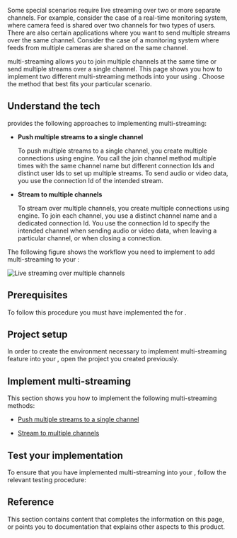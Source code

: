 

Some special scenarios require live streaming over two or more separate channels. For example, consider the case of a real-time monitoring system, where camera feed is shared over two channels for two types of users. There are also certain applications where you want to send multiple streams over the same channel. Consider the case of a monitoring system where feeds from multiple cameras are shared on the same channel.

<Vg k="COMPANY" /> <Vpd k="SDK" /> multi-streaming allows you to join multiple channels at the same time or send multiple streams over a single channel. This page shows you how to implement two different multi-streaming methods into your <Vpl k="CLIENT" /> using <Vpd k="SDK" />. Choose the method that best fits your particular scenario.

## Understand the tech

<Vg k="COMPANY" />  <Vpd k="SDK" /> provides the following approaches to implementing multi-streaming:


* **Push multiple streams to a single channel**

    To push multiple streams to a single channel, you create multiple connections using <Vg k="COMPANY" /> engine. You call the join channel method multiple times with the same channel name but different connection Ids and distinct user Ids to set up multiple streams. To send audio or video data, you use the connection Id of the intended stream.

* **Stream to multiple channels**

    To stream over multiple channels, you create multiple connections using <Vg k="COMPANY" /> engine. To join each channel, you use a distinct channel name and a dedicated connection Id. You use the connection Id to specify the intended channel when sending audio or video data, when leaving a particular channel, or when closing a connection.

The following figure shows the workflow you need to implement to add multi-streaming to your <Vpl k="CLIENT" />:

![Live streaming over multiple channels](/images/iot/iot-multi-channel.svg)

## Prerequisites

To follow this procedure you must have implemented the <Link to="../get-started/get-started-sdk"><Vg k="GET_STARTED"/></Link> for <Vpd k="NAME"/>.

## Project setup

In order to create the environment necessary to implement <Vg k="COMPANY" /> multi-streaming feature into your <Vpl k="CLIENT" />, open the <Vpd k="NAME"/> [<Vg k="GET_STARTED"/>](../get-started/get-started-sdk) project you created previously.


## Implement multi-streaming

This section shows you how to implement the following multi-streaming methods:

- [Push multiple streams to a single channel](#push-multiple-streams-to-a-single-channel)

- [Stream to multiple channels](#stream-to-multiple-channels)

<ProjectImplement/>

## Test your implementation

To ensure that you have implemented multi-streaming into your <Vpl k="CLIENT" />, follow the relevant testing procedure:

<ProjectTest/>

## Reference

This section contains content that completes the information on this page, or points you to documentation that explains other aspects to this product.

<Reference/>

